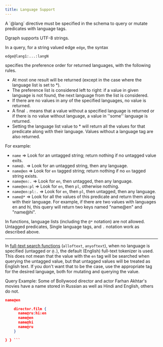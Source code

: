 ```yaml
---
title: Language Support
---
```


<Note>
  A `@lang` directive must be specified in the schema to query or mutate
  predicates with language tags.
</Note>

Dgraph supports UTF-8 strings.

In a query, for a string valued edge `edge`, the syntax

```
edge@lang1:...:langN
```

specifies the preference order for returned languages, with the following rules.

- At most one result will be returned (except in the case where the language
  list is set to \*).
- The preference list is considered left to right: if a value in given language
  is not found, the next language from the list is considered.
- If there are no values in any of the specified languages, no value is
  returned.
- A final `.` means that a value without a specified language is returned or if
  there is no value without language, a value in ''some'' language is returned.
- Setting the language list value to \* will return all the values for that
  predicate along with their language. Values without a language tag are also
  returned.

For example:

- `name` => Look for an untagged string; return nothing if no untagged value
  exits.
- `name@.` => Look for an untagged string, then any language.
- `name@en` => Look for `en` tagged string; return nothing if no `en` tagged
  string exists.
- `name@en:.` => Look for `en`, then untagged, then any language.
- `name@en:pl` => Look for `en`, then `pl`, otherwise nothing.
- `name@en:pl:.` => Look for `en`, then `pl`, then untagged, then any language.
- `name@*` => Look for all the values of this predicate and return them along
  with their language. For example, if there are two values with languages en
  and hi, this query will return two keys named "name@en" and "name@hi".

<Note>

In functions, language lists (including the `@*` notation) are not allowed.
Untagged predicates, Single language tags, and `.` notation work as described
above.

---

In [full-text search functions](./query-language/functions.md#full-text-search)
(`alloftext`, `anyoftext`), when no language is specified (untagged or `@.`),
the default (English) full-text tokenizer is used. This does not mean that the
value with the `en` tag will be searched when querying the untagged value, but
that untagged values will be treated as English text. If you don't want that to
be the case, use the appropriate tag for the desired language, both for mutating
and querying the value.

</Note>

Query Example: Some of Bollywood director and actor Farhan Akhtar's movies have
a name stored in Russian as well as Hindi and English, others do not.

````json { q(func: allofterms(name@en, "Farhan Akhtar")) { name@hi
name@en

    director.film {
      name@ru:hi:en
      name@en
      name@hi
      name@ru
    }

} } ```
````
